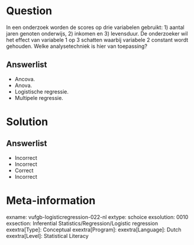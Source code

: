 Question
========
  
In een onderzoek worden de scores op drie variabelen gebruikt: 1) aantal jaren genoten onderwijs, 2) inkomen en 3) levensduur. De onderzoeker wil het effect van variabele 1 op 3 schatten waarbij variabele 2 constant wordt gehouden. Welke analysetechniek is hier van toepassing?
  
Answerlist
----------
* Ancova.
* Anova.
* Logistische regressie.
* Multipele regressie.

Solution
========

Answerlist
----------
* Incorrect
* Incorrect
* Correct
* Incorrect

Meta-information
================
exname: vufgb-logisticregression-022-nl
extype: schoice
exsolution: 0010
exsection: Inferential Statistics/Regression/Logistic regression
exextra[Type]: Conceptual
exextra[Program]: 
exextra[Language]: Dutch
exextra[Level]: Statistical Literacy